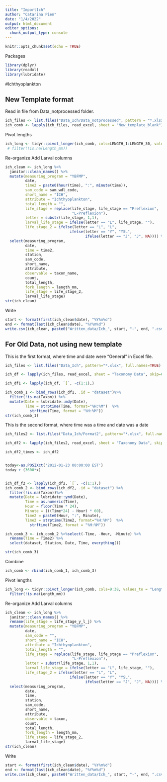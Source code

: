 ```yaml
---
title: "ImportIch"
author: "Catarina Pien"
date: "1/4/2022"
output: html_document
editor_options: 
  chunk_output_type: console
---
```


```r
knitr::opts_chunk$set(echo = TRUE)
```

Packages
```r
library(dplyr)
library(readxl)
library(lubridate)
```

#Ichthyoplankton

## New Template format

Read in file from Data_notprocessed folder.
```r
ich_files <- list.files("Data_Ich/Data_notprocessed", pattern = "*.xlsx", full.names = TRUE)
ich_comb <- lapply(ich_files, read_excel, sheet = "New_template_blank") %>%bind_rows()
```


Pivot lengths
```r
ich_long <- tidyr::pivot_longer(ich_comb, cols=LENGTH_1:LENGTH_30, values_to = "Length_mm", names_to = "Length_number")# %>%
 # filter(!is.na(Length_mm))
```

Re-organize
Add Larval columns
```r
ich_clean <- ich_long %>%
  janitor::clean_names() %>%
  mutate(measuring_program = "YBFMP",
         date,
         time2 = paste0(hour(time), ":", minute(time)),
         sam_code = sam_wdl_code,
         short_name = "ICH",
         attribute = "Ichthyoplankton", 
         total_length = "",
         life_stage = replace(life_stage, life_stage == "Preflexion", 
                              "L-Preflexion"),
         letter = substr(life_stage, 1,1),
         larval_life_stage = ifelse(letter == "L", life_stage, ""),
         life_stage_2 = ifelse(letter == "L", "L",
                             ifelse(letter == "Y", "YSL",
                                    ifelse(letter == "J", "J", NA)))) %>%
  select(measuring_program,
         date,
         time = time2,
         station,
         sam_code,
         short_name,
         attribute,
         observable = taxon_name,
         count,
         total_length,
         fork_length = length_mm,
         life_stage = life_stage_2,
         larval_life_stage)
str(ich_clean)
```

Write
```r
start <- format(first(ich_clean$date), "%Y%m%d")
end <- format(last(ich_clean$date), "%Y%m%d")
write.csv(ich_clean, paste0("Written_data/Ich_", start, "-", end, ".csv"), row.names = FALSE)
```


































## For Old Data, not using new template
This is the first format, where time and date were "General" in Excel file.
```r
ich_files <- list.files("Data_Ich", pattern="*.xlsx", full.names=TRUE)

ich_df <- lapply(ich_files, read_excel, sheet = "Taxonomy Data", skip=6, col_types = c("text", "text", "skip", "guess", "skip", "skip", "text", "text", "text", "text", "text", "text", "text", "text","text", "text","text", "text","text", "text","text", "text","text", "text","text", "text","text", "text","text", "text","text", "text","text", "text","text", "text","text", "text","text", "text", "skip", "skip", "skip", "skip", "skip", "skip", "skip", "skip", "skip"))

ich_df1 <- lapply(ich_df, `[`, -c(1:1),)

ich_comb_1 <- bind_rows(ich_df1, .id = "dataset")%>%
  filter(!is.na(Taxon)) %>%
  mutate(Date = lubridate::mdy(Date),
         Time = strptime(Time, format="%H:%M")  %>%
           strftime(Time, format = "%H:%M")) 
str(ich_comb_1)
```

This is the second format, where time was a time and date was a date
```r
ich_files2 <- list.files("Data_Ich/Format2", pattern="*.xlsx", full.names=TRUE)

ich_df2 <- lapply(ich_files2, read_excel, sheet = "Taxonomy Data", skip=6, col_types = c("text", "text", "skip", "guess", "skip", "skip", "text", "text", "text", "text", "text", "text", "text", "text","text", "text","text", "text","text", "text","text", "text","text", "text","text", "text","text", "text","text", "text","text", "text","text", "text","text", "text","text", "text","text", "text", "skip", "skip", "skip", "skip", "skip", "skip", "skip", "skip", "skip"))

ich_df2_times <- ich_df2 


today<-as.POSIXct('2012-01-23 00:00:00 EST')
today + (3600*x)


ich_df_f2 <- lapply(ich_df2, `[`, -c(1:1),)
ich_comb_2 <- bind_rows(ich_df2, .id = "dataset") %>%
  filter(!is.na(Taxon))%>%
  mutate(Date = lubridate::ymd(Date),
         Time = as.numeric(Time),
         Hour = floor(Time * 24),
         Minute = (((Time*24) - Hour) * 60),
         Time2 = paste0(Hour, ":", Minute),
         Time2 = strptime(Time2, format="%H:%M")  %>%
           strftime(Time2, format = "%H:%M")) 

ich_comb_3 <- ich_comb_2 %>%select(-Time, -Hour, -Minute) %>%
  rename(Time = Time2) %>%
  select(dataset, Station, Date, Time, everything())

str(ich_comb_3)
```

Combine
```r
ich_comb <- rbind(ich_comb_1, ich_comb_3)
```

Pivot lengths
```r
ich_long <- tidyr::pivot_longer(ich_comb, cols=9:38, values_to = "Length_mm") %>%
  filter(!is.na(Length_mm))
```

Re-organize
Add Larval columns
```r
ich_clean <- ich_long %>%
  janitor::clean_names() %>%
  rename(life_stage = life_stage_y_l_j) %>%
  mutate(measuring_program = "YBFMP",
         date,
         sam_code = "",
         short_name = "ICH",
         attribute = "Ichthyoplankton", 
         total_length = "",
         life_stage = replace(life_stage, life_stage == "Preflexion", 
                              "L-Preflexion"),
         letter = substr(life_stage, 1,1),
         larval_life_stage = ifelse(letter == "L", life_stage, ""),
         life_stage_2 = ifelse(letter == "L", "L",
                             ifelse(letter == "Y", "YSL",
                                    ifelse(letter == "J", "J", NA)))) %>%
  select(measuring_program,
         date,
         time,
         station,
         sam_code,
         short_name,
         attribute,
         observable = taxon,
         count,
         total_length,
         fork_length = length_mm,
         life_stage = life_stage_2,
         larval_life_stage)
str(ich_clean)
```

Write
```r
start <- format(first(ich_clean$date), "%Y%m%d")
end <- format(last(ich_clean$date), "%Y%m%d")
write.csv(ich_clean, paste0("Written_data/Ich_", start, "-", end, ".csv"), row.names = FALSE)
```

